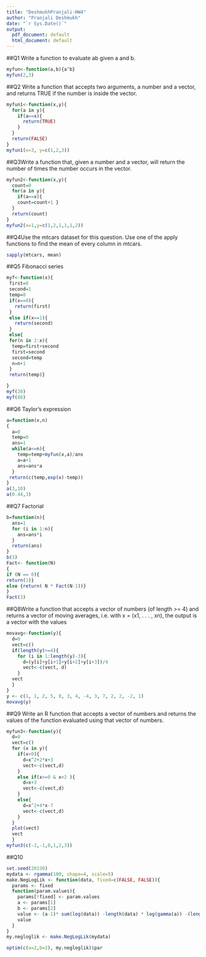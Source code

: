 ```yaml
---
title: "DeshmukhPranjali-HW4"
author: "Pranjali Deshmukh"
date: "`r Sys.Date()`"
output:
  pdf_document: default
  html_document: default
---
```


##Q1 Write a function to evaluate ab given a and b.
```r
myfun<-function(a,b){a^b}
myfun(2,3)
```
##Q2 Write a function that accepts two arguments, a number and a vector, and returns TRUE if the number is inside the vector.

```r
myfun1<-function(x,y){ 
  for(a in y){
    if(a==x){
      return(TRUE)
    }
  }
  return(FALSE)
}
myfun1(x=3, y=c(1,2,3))
```
##Q3Write a function that, given a number and a vector, will return the number of times the number occurs in the vector.
```r
myfun2<-function(x,y){
  count=0
  for(a in y){
    if(a==x){
    count=count+1 }
  }
  return(count)
}
myfun2(x=1,y=c(1,2,1,1,1,2))
```
##Q4Use the mtcars dataset for this question. Use one of the apply functions to find the mean of every column in mtcars.
```r
sapply(mtcars, mean)
```
##Q5 Fibonacci series 
```r
myf<-function(x){
 first=0
 second=1
 temp=0
 if(x==0){
   return(first)
 }
 else if(x==1){
   return(second)
 }
 else{
 for(n in 2:x){
  temp=first+second
  first=second
  second=temp
  n=n+1
 }
 return(temp)}

}
myf(20)
myf(80)
```
##Q6 Taylor's expression
```r
a=function(x,n)
{
  a=0
  temp=0
  ans=1
  while(a<=n){
    temp=temp+myfun(x,a)/ans
    a=a+1
    ans=ans*a
  }
 return(c(temp,exp(x)-temp))
}
a(3,10)
a(0.44,3)
```
##Q7 Factorial
```r
b=function(n){
  ans=1
  for (i in 1:n){
    ans=ans*i
  }
  return(ans)
}
b(3)
Fact<- function(N)
{
if (N == 0){
return(1)}
else {return( N * Fact(N-1))}
}
Fact(3)
```
##Q8Write a function that accepts a vector of numbers (of length >= 4) and returns a vector of moving averages, i.e. with x = (x1, . . . , xn), the output is a vector with the values
```r
movavg<-function(y){
  d=0
  vect=c()
  if(length(y)>=4){
    for (i in 1:length(y)-3){
      d=(y[i]+y[i+1]+y[i+2]+y[i+3])/4
      vect<-c(vect, d)
    }
  vect
  }
}
y <- c(1, 1, 2, 5, 8, 3, 4, -4, 3, 7, 2, 2, -2, 1)
movavg(y)
```
##Q9 Write an R function that accepts a vector of numbers and returns the values of the function evaluated using that vector of numbers.
```r
myfun3<-function(y){
  d=0
  vect=c()
  for (x in y){
    if(x<0){
      d=x^2+2*x+3
      vect<-c(vect,d)
    }
    else if(x>=0 & x<2 ){
      d=x+3
      vect<-c(vect,d)
    }
    else{
      d=x^2+4*x-7
      vect<-c(vect,d)
    }
  }
  plot(vect)
  vect
  }
myfun3(c(-2,-1,0,1,2,3))
```

##Q10

```r
set.seed(20330)
mydata <- rgamma(100, shape=4, scale=5)
make.NegLogLik <- function(data, fixed=c(FALSE, FALSE)){
  params <- fixed
  function(param.values){
    params[!fixed] <- param.values
    a <- params[1]
    b <- params[2]
    value <- (a-1)* sum(log(data)) -length(data) * log(gamma(a)) -(length(data) * a) * log(b) - (1/b) * sum(data)
    value
  }
}
my.negloglik <- make.NegLogLik(mydata)
```

```r
optim(c(a=2,b=2), my.negloglik)$par
```

